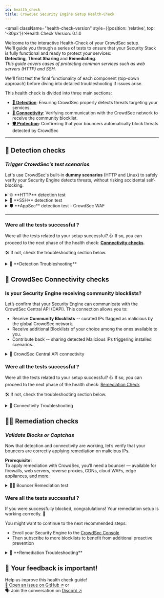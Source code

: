 ```yaml
---
id: health_check
title: CrowdSec Security Engine Setup Health-Check
---
```



<small className="health-check-version" style={{position: 'relative', top: '-30px'}}>Health Check Version: 0.1.0</small>

Welcome to the interactive Health-Check of your CrowdSec setup.  
We'll guide you through a series of tests to ensure that your Security Stack is fully functional and ready to protect your services:  
**Detecting**, **Threat Sharing** and **Remediating**.  
*This guide covers cases of protecting common services such as web servers (HTTP) and SSH.*   

We'll first test the final functionality of each component (top-down approach) before diving into detailed troubleshooting if issues arise.

This health check is divided into three main sections:
- [**📡 Detection**](#-detection-checks): Ensuring CrowdSec properly detects threats targeting your services.
- [**🔗 Connectivity**](#-crowdsec-connectivity-checks): Verifying communication with the CrowdSec network to receive the community blocklist.
- [**🛡️ Protection**](#-remediation-checks): Confirming that your bouncers automatically block threats detected by CrowdSec

* * *

## 📡 Detection checks

### *Trigger CrowdSec's test scenarios*  

Let's use CrowdSec's built-in **dummy scenarios** (HTTP and Linux) to safely verify your Security Engine detects threats, without risking accidental self-blocking.

<details>
  <summary>🌐 **HTTP** detection test</summary>
  
We'll trigger the dummy scenario `crowdsecurity/http-generic-test` by accessing a **probe path** on your web server.

1️⃣ Access your service URL with this path: `/crowdsec-test-NtktlJHV4TfBSK3wvlhiOBnl`
<CodeBlock className="language-bash">curl -I https://\<your-service-url\>/crowdsec-test-NtktlJHV4TfBSK3wvlhiOBnl</CodeBlock>

2️⃣ Confirm the alert has triggered for the scenario `crowdsecurity/http-generic-test`
<CodeBlock className="language-bash">sudo cscli alerts list | grep crowdsecurity/http-generic-test</CodeBlock>

**Notes:**  
- Requests from private IP addresses won't trigger alerts (private IPs are whitelisted by default).
  - You can also test via a browser if easier, especially from another device.
- This scenario can be triggered again only after a 5-minutes delay.
</details>

<details>
    <summary>🔐 **SSH** detection test</summary>

We'll trigger the dummy scenario `crowdsecurity/ssh-generic-test` by attempting an SSH login with a specific username.

1️⃣ Attempt SSH login using this username: `crowdsec-test-NtktlJHV4TfBSK3wvlhiOBnl`.
<CodeBlock className="language-bash">ssh crowdsec-test-NtktlJHV4TfBSK3wvlhiOBnl@\<your-server-ip\></CodeBlock>

2️⃣ Confirm the alert has triggered for the scenario `crowdsecurity/ssh-generic-test`
<CodeBlock className="language-bash">sudo cscli alerts list | grep crowdsecurity/ssh-generic-test</CodeBlock>

**Notes:** 
- This scenario can only be triggered again after a 5-minutes delay. 
</details>

<details>
    <summary>🛡️ **AppSec** detection test - CrowdSec WAF </summary>

If you've enabled an AppSec-capable bouncer with CrowdSec WAF, you can trigger the `crowdsecurity/appsec-generic-test` dummy scenario.  
It would have triggered along with the HTTP detection test, but it is worth mentioning here as well.  

We'll trigger the dummy scenario `crowdsecurity/appsec-generic-test` by accessing a **probe path** on your web server.

1️⃣ Access your service URL with this path: `/crowdsec-test-NtktlJHV4TfBSK3wvlhiOBnl`
<CodeBlock className="language-bash">curl -I https://\<your-service-url\>/crowdsec-test-NtktlJHV4TfBSK3wvlhiOBnl</CodeBlock>

2️⃣ Confirm the alert has triggered for the scenario `crowdsecurity/appsec-generic-test`
<CodeBlock className="language-bash">sudo cscli alerts list | grep crowdsecurity/appsec-generic-test</CodeBlock>

**Notes:**
- This scenario can only be triggered again after a 1-minute delay. 
</details>

* * *

### Were all the tests successful ?

Were all the tests related to your setup successful? 
👍 If so, you can proceed to the next phase of the health check: [**Connectivity checks**](#-crowdsec-connectivity-checks).  

🛠️ If not, check the troubleshooting section below.

<details>
    <summary>🐞 **Detection Troubleshooting**</summary>

  **No alert triggered? Let's find out why.**   

  If you installed CrowdSec on the same **host** as the service you're protecting, it should have auto-detected it and installed the right collections of parsers and scenarios.
  However, if you're using *custom log paths*, *unusual log formats*, or running in *Docker/Kubernetes*, you might need to configure some things manually.  
  
 **This section will help you pinpoint the issue and walk you through how to fix it.**  

  <details>
      <summary>📄 Are your logs being properly read and parsed?</summary>

  CrowdSec needs to know what logs to read and how to interpret them.  
  This is handled by the acquisition configuration (log sources) and parsing (how to read them).
  Multiple log sources can be defined in the acquisition(s) configuration files and they support diverse datasources (files, syslog, etc.).
  For more details you can refer to the [datasources documentation](https://doc.crowdsec.net/docs/next/log_processor/data_sources/intro).  

  We'll look at the security engine **metrics** to see if logs are **being read** and if what's read is **parsed correctly**.  
  We'll do that using the `cscli metrics` command:
  <CodeBlock className="language-bash">sudo cscli metrics show acquisition parsers</CodeBlock>

  Under **Acquisition Metrics** you should see:
  - The source name of the log files or streams that have been read and the number of lines read and parsed for each of them.
    - If you don't see any sources or some you have configured are missing, it means that the acquisition configuration is not properly set up. 
    - A non zero number of "Lines parsed" is expected for each source, proving that the appropriate parser was found and used.
  
  Under The **Parsers Metrics** you have the details of the parsers used.

  🚨 If this check fails, don’t worry -- the results will point you to the right area to troubleshoot:  
  
  <div style={{ backgroundColor: '#FFE5B4', borderRadius: '5px' }}>
    🐞 If this command fails entirely, go to the [**CrowdSec Service Troubleshooting section**](#troubleshooting_service)
  </div>
  <div style={{ backgroundColor: '#FFE5B4', borderRadius: '5px' }}>
    🐞 If your acquisition sources don't appear, check the [**Acquisition Troubleshooting section**](#troubleshooting_acquisition)
  </div>
  <div style={{ backgroundColor: '#FFE5B4', borderRadius: '5px' }}>
    🐞 If parsing fails, check the [**Collection Troubleshooting section****](#troubleshooting_collection)
  </div>

  </details>

  <details id="troubleshooting_acquisition">
      <summary>📥 Acquisition Troubleshooting -- Are your logs properly declared as datasources</summary>

  CrowdSec needs to know where to **read your logs**. This is handled by the **acquisition configuration**, usually found in `acquis.yaml` or in files under `acquis.d/` inside the CrowdSec config directory.  
  On Debian like OS it is typically located in `/etc/crowdsec/`.  

  To troubleshoot:
  - The detailed doc about the acquisition configuration can be found [here](https://doc.crowdsec.net/docs/next/log_processor/acquisition/intro).
  - Check your acquisition files exist and that the datasources are properly setup.
  - 💡 Hint: 
    - The hub page of the collection you installed provides an example of the acquisition configuration file to create.
    - For example:
      - The [NGINX collection hub page ↗️](https://app.crowdsec.net/hub/author/crowdsecurity/collections/nginx) 
      - Or the [SSHD collection hub page ↗️](https://app.crowdsec.net/hub/author/crowdsecurity/collections/sshd) (that is contained in the Linux Collection).
  - Make sure that the **type** declared in the matches the **parser** expected to be used: nginx, apache, syslog, etc.
  </details>

  <details id="troubleshooting_collection">
      <summary>📦 Collection Troubleshooting -- Are the right parsers and scenarios installed?</summary>

  CrowdSec, via its [**Hub** ↗️](https://app.crowdsec.net/hub/collections) uses collections to package correct parsers and detection scenarios for your services.
  - On regular **host** installations, CrowdSec usually detects your services (like nginx or ssh) and installs the appropriate collections automatically.
  - On **Docker**, **Kubernetes**, or **custom setups**, you may need to install them manually.

  #### 🔍 To check what's currently installed:
  <CodeBlock className="language-bash">sudo cscli collections list</CodeBlock>

  You can also list individual parsers and scenarios with:
  <CodeBlock className="language-bash">sudo cscli parsers list</CodeBlock>
  <CodeBlock className="language-bash">sudo cscli scenarios list</CodeBlock>
  
  - Look for entries related to your service (e.g., nginx, apache, ssh).
  - If they’re listed, the right collection is likely installed.

  #### 📥 Install missing collections
  1. Visit the [CrowdSec Hub ↗️](https://hub.crowdsec.net/) and search for a collection matching your service, like:
    - [nginx ↗️](https://app.crowdsec.net/hub/author/crowdsecurity/collections/nginx)
    - [apache ↗️](https://app.crowdsec.net/hub/author/crowdsecurity/collections/apache)
    - [linux ↗️](https://app.crowdsec.net/hub/author/crowdsecurity/collections/linux)
    - etc...
  2. Follow the installation instructions on the collection’s page, including any required acquisition setup.

  #### ⚠️ Log format mismatch
  - If your logs don’t follow the expected format (e.g., they’ve been customized), CrowdSec might not parse them properly.
  - You can find more information on how to create your own parsers in the [CrowdSec documentation](https://doc.crowdsec.net/docs/next/log_processor/parsers/format).

  </details>

  <details id="troubleshooting_service">
      <summary>⚙️ CrowdSec Service Troubleshooting -- is the CrowdSec service running?</summary>

  Let’s check if the CrowdSec service is active:
  <CodeBlock className="language-bash">sudo systemctl status crowdsec</CodeBlock> 
  - ☑️ You should see: "**active (running)**"

  If the service is not running, you can start it manually:
  <CodeBlock className="language-bash">sudo systemctl start crowdsec</CodeBlock>
  - 💡 make sure it will be up after restart, activate the service

  If the service fails to start, you can check the logs for more information:
  For linux systems, the logs are typically located in `/var/log/crowdsec.log`.
  <CodeBlock className="language-bash">less /var/log/crowdsec.log</CodeBlock>

  Common reasons the service might fail::
  - Misconfiguration in the `config.yaml` file.
    - Port conflicts with other services. By default, CrowdSec uses port 8080 for the Local API (LAPI) and port 6060 for the Local API metrics.
    - The port configuration can be setup in `config.yaml` file or by setting the environment variables depending on your implementation
  - Insufficient permissions to access the log files or directories.
  - Acquisition files format errors.

  </details>
</details>

## 🔌 CrowdSec Connectivity checks

### Is your Security Engine receiving community blocklists?

Let’s confirm that your Security Engine can communicate with the CrowdSec Central API (CAPI).
This connection allows you to:
- Receive **Community Blocklists** -- curated IPs flagged as malicious by the global CrowdSec network.
- Receive additional Blocklists of your choice among the ones available to you.
- Contribute back -- sharing detected Malicious IPs triggering installed scenarios.

<details>
  <summary>🔌 CrowdSec Central API connectivity</summary>

  The most direct way to verify connectivity is to see if your instance has already received decisions from the Community Blocklist.

  1️⃣ List decisions coming from CAPI
  <CodeBlock className="language-bash">sudo cscli decisions list --origin CAPI </CodeBlock>

  ☑️ If you see decisions, you're connected and receiving threat intel.

  **Notes:**
  - On a fresh install, it might take a few minutes before any decisions appear.
  - Restarting the CrowdSec service will force it to perform a first pull.
</details>

### Were all the tests successful ?

Were all the tests related to your setup successful? 
👍 If so, you can proceed to the next phase of the health check: [Remediation Check](#-remediation-checks)

🛠️ If not, check the troubleshooting section below.

<details>
  <summary>🐞 Connectivity Troubleshooting</summary>

  Let’s verify your CAPI connection step-by-step.  

  Check CAPI status:
  <CodeBlock className="language-bash">sudo cscli capi status</CodeBlock>

  **Should show:**   
  - `INFO You can successfully interact with Central API (CAPI)`
  - Along with information about the connectivity config file path and if your Security engine is enrolled in CrowdSec console.

  **Common issues include:**
  - Missing `online_api_credentials.yaml` in your CrowdSec config directory
    - If they don't exist, you can create them by running the command:
    <CodeBlock className="language-bash">sudo cscli capi register</CodeBlock>
  - Firewall rules blocking outbound connections to the CrowdSec Central API (api.crowdsec.net)
  - DNS resolution issues.
  - Proxy server configuration.
  - Connectivity issues within Docker containers.

</details>

## ✋🏻 Remediation checks

### *Validate Blocks or Captchas* 

Now that detection and connectivity are working, let’s verify that your bouncers are correctly applying remediation on malicious IPs.  

**Prerequisite:**  
To apply remediation with CrowdSec, you’ll need a bouncer — available for firewalls, web servers, reverse proxies, CDNs, cloud WAFs, edge appliances, [and more](https://doc.crowdsec.net/u/bouncers/intro).  

<details>
  <summary>✋🏻 Bouncer Remediation test</summary>

This test involves manually creating a **decision** against a public IP of one of your devices for a very short period (1 minute).  

:::danger 
BE CAREFUL -- Risk of Self-Lockout  
This procedure will temporarily block your access to the services protected by your bouncer.  
Make sure to properly follow the instructions to set the TTL to a low expiration time (1 minute). 
OR do it from a device with a different public IP address than the client you're using to setup CrowdSec.
:::

1️⃣ Find your public IP:
<CodeBlock className="language-bash">curl api.ipify.org</CodeBlock>

2️⃣ Add a ban decision for your IP (valid for 1 minute):
<CodeBlock className="language-bash">sudo cscli decisions add --ip \<your-public-ip\> --duration 1m --reason "CrowdSec remediation test"</CodeBlock>

⏳ *Wait a few seconds to ensure the decision is processed by the bouncer.*  
3️⃣ Try accessing your service (e.g. website, API). from the same public IP address.
  ➡️ You should be blocked by the bouncer. returning a forbidden response (HTTP 403) or a captcha challenge.

4️⃣ Wait for 1 minute, then check the decisions list to see if the decision has been removed

</details>

### Were all the tests successful ?

If you were successfully blocked, congratulations! Your remediation setup is working correctly. 🎉  

You might want to continue to the next recommended steps:
- Enroll your Security Engine to the [CrowdSec Console](/u/getting_started/post_installation/console/)
- Then subscribe to more blocklists to benefit from additional proactive prevention

<details>
    <summary>🐞 **Remediation Troubleshooting**</summary>

  Before diving into troubleshooting, remember that a remediation components (AKA **bouncer**) is a separate component that connects to the Security Engine and regularly pulls decisions (like bans or captchas) to apply them at its level (firewall, web server, etc.). If remediation isn’t working, it’s often due to issues in this communication loop.  
  You can find more information about bouncers in the [Bouncers documentation](https://doc.crowdsec.net/docs/next/bouncers/intro).
  The full list of available bouncers is available on the [CrowdSec Hub ↗️](https://app.crowdsec.net/hub/remediation-components).

  <details>
    <summary>Is your Bouncer Installed and Connected to your Security engine</summary>
  
  - Check bouncers linked to your Security Engine:
  <CodeBlock className="language-bash">sudo cscli bouncers list</CodeBlock>
  You should see:
  - The bouncer name
  - A tick in the valid column indicating that the bouncer is properly registered and connected to your Security Engine.
  - a recent `Last API pull` datasources
  
  - If your bouncer is not valid or not pulling it might be an issue with the bouncer configuration authentication in its configuration file.
  - If you don't see your bouncer listed, you should add it
  - You can try to re-register your bouncer with the command:
  <CodeBlock className="language-bash">sudo cscli bouncers add</CodeBlock>
    - Copy the provided token and paste it in your bouncer configuration file.
    - Then restart the bouncer service. 

  - If your bouncer is on a different machine, ensure it can reach the Security Engine Local API. 
  - If you are using a bouncer in a container, ensure that the container can reach the Security Engine Local API.
  </details>
</details>

## 💬 Your feedback is important!

Help us improve this health check guide!  
[📨 Open an issue on GitHub ↗️](https://github.com/crowdsecurity/crowdsec-docs/issues/new) or  
🗣️ Join the conversation on [Discord ↗️](https://discord.gg/wGN7ShmEE8)